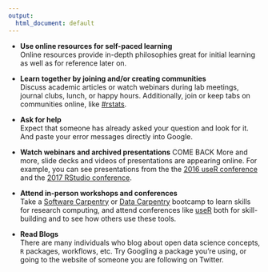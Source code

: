 ```yaml
---
output:
  html_document: default
---
```


 - **Use online resources for self-paced learning**  
Online resources provide in-depth philosophies great for initial learning as well as for reference later on. 

- **Learn together by joining and/or creating communities**  
Discuss academic articles or watch webinars during lab meetings, journal clubs, lunch, or happy hours.
Additionally, join or keep tabs on communities online, like [#rstats](https://twitter.com/search?q=%23rstats&src=tyah).

- **Ask for help**  
Expect that someone has already asked your question and look for it. And paste your error messages directly into Google.  

- **Watch webinars and archived presentations**  COME BACK
More and more, slide decks and videos of presentations are appearing online. For example, you can see presentations from the the [2016 useR conference](http://user2016.org/) and the [2017 RStudio conference](https://www.rstudio.com/conference). 	

- **Attend in-person workshops and conferences**  
Take a [Software Carpentry](https://software-carpentry.org/) or [Data Carpentry](http://www.datacarpentry.org/) bootcamp to learn skills for research computing, and attend conferences like [useR](http://www.user2017.brussels/) both for skill-building and to see how others use these tools.  

- **Read Blogs**  
There are many individuals who blog about open data science concepts, `R` packages, workflows, etc. Try Googling a package you’re using, or going to the website of someone you are following on Twitter.


